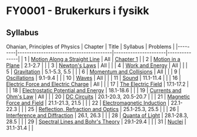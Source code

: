 = FY0001 - Brukerkurs i fysikk =

== Syllabus ==

Ohanian, Principles of Physics
| Chapter | Title                                  | Syllabus             | Problems      |
|---------|----------------------------------------|----------------------|---------------|
| 1       | [[Motion Along a Straight Line]]       | All                  | [[Chapter 1]] |
| 2       | [[Motion in a Plane]]                  | 2.1-2.7              |               |
| 3       | [[Newton's Laws]]                      | All                  |               |
| 4       | [[Work and Energy]]                    | All                  |               |
| 5       | [[Gravitation]]                        | 5.1-5.3, 5.5         |               |
| 6       | [[Momentum and Collisions]]            | All                  |               |
| 9       | [[Oscillations]]                       | 9.1-9.4              |               |
| 10      | [[Waves]]                              | All                  |               |
| 11      | [[Sound]]                              | 11.1-11.4            |               |
| 16      | [[Electric Force and Electric Charge]] | All                  |               |
| 17      | [[The Electric Field]]                 | 17.1-17.2            |               |
| 18      | [[Electrostatic Potential and Energy]] | 18.1-18.6            |               |
| 19      | [[Currents and Ohm's Law]]             | All                  |               |
| 20      | [[DC Circuits]]                        | 20.1-20.3, 20.5-20.7 |               |
| 21      | [[Magnetic Force and Field]]           | 21.1-21.3, 21.5      |               |
| 22      | [[Electromagnetic Induction]]          | 22.1-22.3            |               |
| 25      | [[Reflection, Refraction and Optics]]  | 25.1-25.3, 25.5      |               |
| 26      | [[Interference and Diffraction]]       | 26.1, 26.3           |               |
| 28      | [[Quanta of Light]]                    | 28.1-28.3, 28.5      |               |
| 29      | [[Spectral Lines and Bohr's Theory]]   | 29.1-29.4            |               |
| 31      | [[Nuclei]]                             | 31.1-31.4            |               |
